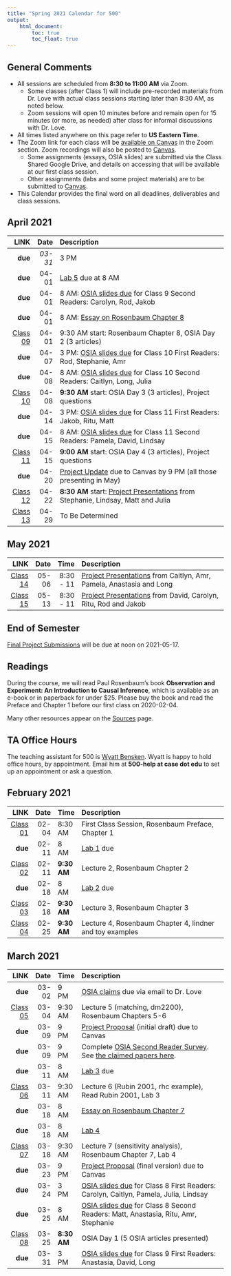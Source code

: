```yaml
---
title: "Spring 2021 Calendar for 500"
output: 
    html_document:
        toc: true
        toc_float: true
---
```


## General Comments {-}

- All sessions are scheduled from **8:30 to 11:00 AM** via Zoom. 
    - Some classes (after Class 1) will include pre-recorded materials from Dr. Love with actual class sessions starting later than 8:30 AM, as noted below.
    - Zoom sessions will open 10 minutes before and remain open for 15 minutes (or more, as needed) after class for informal discussions with Dr. Love.
- All times listed anywhere on this page refer to **US Eastern Time**.
- The Zoom link for each class will be [available on Canvas](https://canvas.case.edu) in the Zoom section. Zoom recordings will also be posted to [Canvas](https://canvas.case.edu).
    - Some assignments (essays, OSIA slides) are submitted via the Class Shared Google Drive, and details on accessing that will be available at our first class session. 
    - Other assignments (labs and some project materials) are to be submitted to [Canvas](https://canvas.case.edu).
- This Calendar provides the final word on all deadlines, deliverables and class sessions. 

## April 2021

LINK | Date | Description
--------: | -------: | :-------------------------------------------------------
**due** | *03-31* | 3 PM | [OSIA slides due](https://github.com/THOMASELOVE/500-2021/tree/master/osia) for Class 9 First Readers: Anastasia, David, Long
**due** | 04-01 | [Lab 5](https://github.com/THOMASELOVE/500-2021/tree/master/labs) due at 8 AM
**due** | 04-01 | 8 AM: [OSIA slides due](https://github.com/THOMASELOVE/500-2021/tree/master/osia) for Class 9 Second Readers: Carolyn, Rod, Jakob
**due** | 04-01 | 8 AM: [Essay on Rosenbaum Chapter 8](https://github.com/THOMASELOVE/500-2021/blob/master/essays/README.md)
[Class 09](https://github.com/THOMASELOVE/500-2021/tree/master/classes/class09) | 04-01 | 9:30 AM start: Rosenbaum Chapter 8, OSIA Day 2 (3 articles)
**due** | 04-07 | 3 PM: [OSIA slides due](https://github.com/THOMASELOVE/500-2021/tree/master/osia) for Class 10 First Readers: Rod, Stephanie, Amr
**due** | 04-08 | 8 AM: [OSIA slides due](https://github.com/THOMASELOVE/500-2021/tree/master/osia) for Class 10 Second Readers: Caitlyn, Long, Julia
[Class 10](https://github.com/THOMASELOVE/500-2021/tree/master/classes/class10) | 04-08 | **9:30 AM** start: OSIA Day 3 (3 articles), Project questions
**due** | 04-14 | 3 PM: [OSIA slides due](https://github.com/THOMASELOVE/500-2021/tree/master/osia) for Class 11 First Readers: Jakob, Ritu, Matt
**due** | 04-15 | 8 AM: [OSIA slides due](https://github.com/THOMASELOVE/500-2021/tree/master/osia) for Class 11 Second Readers: Pamela, David, Lindsay
[Class 11](https://github.com/THOMASELOVE/500-2021/tree/master/classes/class11) | 04-15 | **9:00 AM** start: OSIA Day 4 (3 articles), Project questions
**due** | 04-20 | [Project Update](https://github.com/THOMASELOVE/500-2021/blob/master/project/02_update.md) due to Canvas by 9 PM (all those presenting in May)
[Class 12](https://github.com/THOMASELOVE/500-2021/tree/master/classes/class12) | 04-22 | **8:30 AM** start: [Project Presentations](https://github.com/THOMASELOVE/500-2021/tree/master/project) from Stephanie, Lindsay, Matt and Julia
[Class 13](https://github.com/THOMASELOVE/500-2021/tree/master/classes/class13) | 04-29 | To Be Determined

## May 2021

LINK | Date | Time | Description
--------: | -------: | -------: |:-------------------------------------------------------
[Class 14](https://github.com/THOMASELOVE/500-2021/tree/master/classes/class14) | 05-06 | 8:30 - 11 | [Project Presentations](https://github.com/THOMASELOVE/500-2021/tree/master/project) from Caitlyn, Amr, Pamela, Anastasia and Long
[Class 15](https://github.com/THOMASELOVE/500-2021/tree/master/classes/class15) | 05-13 | 8:30 - 11 | [Project Presentations](https://github.com/THOMASELOVE/500-2021/tree/master/project) from David, Carolyn, Ritu, Rod and Jakob

## End of Semester

[Final Project Submissions](https://github.com/THOMASELOVE/500-2021/tree/master/project) will be due at noon on 2021-05-17.


## Readings

During the course, we will read Paul Rosenbaum's book **Observation and Experiment: An Introduction to Causal Inference**, which is available as an e-book or in paperback for under $25. Please buy the book and read the Preface and Chapter 1 before our first class on 2020-02-04.

Many other resources appear on the [Sources](https://github.com/THOMASELOVE/500-2021/tree/master/sources) page.

## TA Office Hours

The teaching assistant for 500 is [Wyatt Bensken](https://wyattbensken.com/). Wyatt is happy to hold office hours, by appointment. Email him at **500-help at case dot edu** to set up an appointment or ask a question.

## February 2021

LINK | Date | Time | Description
--------: | -------: | ------- | :-------------------------------------------------------
[Class 01](https://github.com/THOMASELOVE/500-2021/tree/master/classes/class01) | 02-04 | 8:30 AM | First Class Session, Rosenbaum Preface, Chapter 1
**due** | 02-11 | 8 AM | [Lab 1](https://github.com/THOMASELOVE/500-2021/tree/master/labs) due 
[Class 02](https://github.com/THOMASELOVE/500-2021/tree/master/classes/class02) | 02-11 | **9:30 AM** | Lecture 2, Rosenbaum Chapter 2
**due** | 02-18 | 8 AM | [Lab 2](https://github.com/THOMASELOVE/500-2021/tree/master/labs) due
[Class 03](https://github.com/THOMASELOVE/500-2021/tree/master/classes/class03) | 02-18 | **9:30 AM** | Lecture 3, Rosenbaum Chapter 3
[Class 04](https://github.com/THOMASELOVE/500-2021/tree/master/classes/class04) | 02-25 | **9:30 AM** | Lecture 4, Rosenbaum Chapter 4, lindner and toy examples

## March 2021

LINK | Date | Time | Description
--------: | -------: | ------- | :-------------------------------------------------------
**due** | 03-02 | 9 PM | [OSIA claims](https://github.com/THOMASELOVE/500-2021/tree/master/osia) due via email to Dr. Love
[Class 05](https://github.com/THOMASELOVE/500-2021/tree/master/classes/class05) | 03-04 | 9:30 AM | Lecture 5 (matching, dm2200), Rosenbaum Chapters 5-6
**due** | 03-09 | 9 PM | [Project Proposal](https://github.com/THOMASELOVE/500-2021/blob/master/project/01_proposal.md) (initial draft) due to Canvas
**due** | 03-09 | 9 PM | Complete [OSIA Second Reader Survey](http://bit.ly/500-2021-osia-survey). See [the claimed papers here](https://github.com/THOMASELOVE/500-2021/tree/master/osia/claims).
**due** | 03-11 | 8 AM | [Lab 3](https://github.com/THOMASELOVE/500-2021/tree/master/labs) due
[Class 06](https://github.com/THOMASELOVE/500-2021/tree/master/classes/class06) | 03-11 | 9:30 AM | Lecture 6 (Rubin 2001, rhc example), Read Rubin 2001, Lab 3
**due** | 03-18 | 8 AM | [Essay on Rosenbaum Chapter 7](https://github.com/THOMASELOVE/500-2021/blob/master/essays/README.md)
**due** | 03-18 | 8 AM | [Lab 4](https://github.com/THOMASELOVE/500-2021/tree/master/labs)
[Class 07](https://github.com/THOMASELOVE/500-2021/tree/master/classes/class07) | 03-18 | 9:30 AM | Lecture 7 (sensitivity analysis), Rosenbaum Chapter 7, Lab 4
**due** | 03-23 | 9 PM | [Project Proposal](https://github.com/THOMASELOVE/500-2021/blob/master/project/01_proposal.md) (final version) due to Canvas
**due** | 03-24 | 3 PM | [OSIA slides due](https://github.com/THOMASELOVE/500-2021/tree/master/osia) for Class 8 First Readers: Carolyn, Caitlyn, Pamela, Julia, Lindsay
**due** | 03-25 | 8 AM | [OSIA slides due](https://github.com/THOMASELOVE/500-2021/tree/master/osia) for Class 8 Second Readers: Matt, Anastasia, Ritu, Amr, Stephanie
[Class 08](https://github.com/THOMASELOVE/500-2021/tree/master/classes/class08) | 03-25 | **8:30 AM** | OSIA Day 1 (5 OSIA articles presented)
**due** | 03-31 | 3 PM | [OSIA slides due](https://github.com/THOMASELOVE/500-2021/tree/master/osia) for Class 9 First Readers: Anastasia, David, Long

